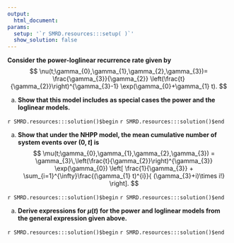 ```yaml
---
output:
  html_document:
params:
  setup: '`r SMRD.resources:::setup( )`'
  show_solution: false
---
```


__Consider the power-loglinear recurrence rate given by__
$$
\nu(t;\gamma_{0},\gamma_{1},\gamma_{2},\gamma_{3})=
\frac{\gamma_{3}}{\gamma_{2}} 
\left(\frac{t}{\gamma_{2}}\right)^{\gamma_{3}-1}
\exp(\gamma_{0}+\gamma_{1} t). 
$$

a. __Show that this model includes as special cases the power and the loglinear models.__

`r SMRD.resources:::solution()$begin`
`r SMRD.resources:::solution()$end`

a. __Show that under the NHPP model, the mean cumulative number of system events over $(0,t]$ is__
$$
 \mu(t;\gamma_{0},\gamma_{1},\gamma_{2},\gamma_{3}) =
 \gamma_{3}\,\left(\frac{t}{\gamma_{2}}\right)^{\gamma_{3}}
 \exp(\gamma_{0})
 \left[
   \frac{1}{\gamma_{3}} +
   \sum_{i=1}^{\infty}\frac{(\gamma_{1} t)^{i}}{ (\gamma_{3}+i)\times i!}  \right]. 
$$

`r SMRD.resources:::solution()$begin`
`r SMRD.resources:::solution()$end`

a. __Derive expressions for $\mu(t)$ for the power and loglinear models from the general expression given above.__

`r SMRD.resources:::solution()$begin`
`r SMRD.resources:::solution()$end`

